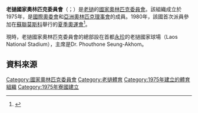 {{Infobox National Olympic Committee
| title = 老撾國家奧林匹克委員會
| logo = National Olympic Committee of Lao logo.svg
| 國家或地區 = LAO
| 國家或地區編碼 = LAO
| 成立日期 = 1975年
| 加入國際奧委會 = 1979年
| 所屬成員 = OCA
| 總部 = 老撾[[永珍|永珍]]
| 會長 = Dr. Phouthone Seung-Akhom
| 秘書長 =
| 網頁 = {{URL|http://www.olympiclao.org.la/}}
}}

'''老撾國家奧林匹克委員會'''（{{lang-lo|ຄະນະກໍາມະໂອລິມປິກແຫ່ງຊາດຂອງສປປລາວ}}；{{lang-en|National Olympic Committee of Lao}}）是[[老撾|老撾]]的[[國家奧林匹克委員會|國家奧林匹克委員會]]。該組織成立於1975年，是[[國際奧委會|國際奧委會]]和[[亞洲奧林匹克理事會|亞洲奧林匹克理事會]]的成員。1980年，該國首次派員參加在[[蘇聯|蘇聯]][[莫斯科|莫斯科]]舉行的[[1980年夏季奧林匹克運動會|夏季奧運會]]<ref>{{Cite web |url=http://www.sports-reference.com/olympics/countries/LAO/ |title=Laos |access-date=2014-02-06 |archive-url=https://web.archive.org/web/20081205111147/http://www.sports-reference.com/olympics/countries/LAO/ |archive-date=2008-12-05 |dead-url=yes }}</ref>。

現時，老撾國家奧林匹克委員會的總部設在首都[[永珍|永珍]]的老撾國家球場（Laos National Stadium），主席是Dr. Phouthone Seung-Akhom。

==資料來源==
{{reflist}}

{{OCA}}

[[Category:國家奧林匹克委員會|Category:國家奧林匹克委員會]]
[[Category:老撾體育|Category:老撾體育]]
[[Category:1975年建立的體育組織|Category:1975年建立的體育組織]]
[[Category:1975年寮國建立|Category:1975年寮國建立]]